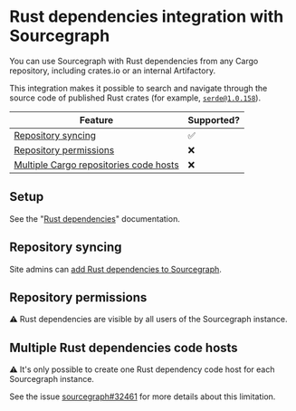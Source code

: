 # Rust dependencies integration with Sourcegraph

You can use Sourcegraph with Rust dependencies from any Cargo repository, including crates.io or an internal Artifactory.

This integration makes it possible to search and navigate through the source code of published Rust crates (for example, [`serde@1.0.158`](https://sourcegraph.com/crates/serde@v1.0.158)).

Feature | Supported?
------- | ----------
[Repository syncing](#repository-syncing) | ✅
[Repository permissions](#repository-syncing) | ❌
[Multiple Cargo repositories code hosts](#multiple-rust-dependencies-code-hosts) | ❌

## Setup

See the "[Rust dependencies](/admin/code_hosts/rust)" documentation.

## Repository syncing

Site admins can [add Rust dependencies to Sourcegraph](/admin/code_hosts/rust#repository-syncing).

## Repository permissions

⚠ Rust dependencies are visible by all users of the Sourcegraph instance.

## Multiple Rust dependencies code hosts

⚠️ It's only possible to create one Rust dependency code host for each Sourcegraph instance.

See the issue [sourcegraph#32461](https://github.com/sourcegraph/sourcegraph/issues/32461) for more details about this limitation.
